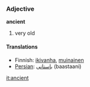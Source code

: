 ===Adjective===
'''ancient'''

# very old

====Translations====
*Finnish: [[ikivanha]], [[muinainen]]
*[[Persian]]: [[باستانی]]  (baastaani)

[[it:ancient]]